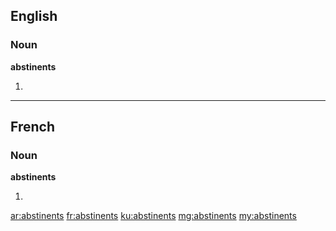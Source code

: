 ==English==

===Noun===
'''abstinents'''

# {{plural of|abstinent}}

----

==French==

===Noun===
'''abstinents''' {{m}}

# {{plural of|abstinent|lang=fr}}

[[ar:abstinents]]
[[fr:abstinents]]
[[ku:abstinents]]
[[mg:abstinents]]
[[my:abstinents]]